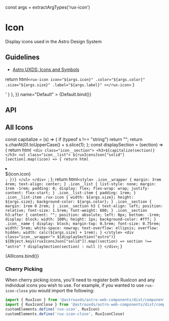 const args = extractArgTypes('rux-icon')

<Meta
    title="Components/Icons"
    component="rux-icon"
    argTypes={args}
/>


# Icon

Display icons used in the Astro Design System

## Guidelines

-   [Astro UXDS: Icons and Symbols](https://astrouxds.com/ui-components/icons-and-symbols)

  return html`
    <rux-icon
      icon="${args.icon}"
      .color="${args.color}"
      .size="${args.size}"
      .label="${args.label}"
    ></rux-icon>
  `
}

<Canvas>
    <Story
        args={{
          icon: "satellite-transmit",
          size: "normal"
        }}
        parameters={{
            docs: { source: { code: '<rux-icon size="normal" icon="satellite-transmit"></rux-icon>' } },
        }}
        name="Default"
    >
        {Default.bind()}
    </Story>
</Canvas>

## API

<ArgsTable of="rux-icon"/>

## All Icons

  const capitalize = (s) => {
    if (typeof s !== "string") return "";
    return s.charAt(0).toUpperCase() + s.slice(1);
  };
  const displaySection = (section) => {
    return html`
      <div class="icon__section">
        <h3>${capitalize(section)}</h3>
        <ul class="icon__list">
          ${ruxIconsJson["solid"][section].map((icon) => {
            return html`
              <li class="icon__list-item" title="${icon.icon}">
                <rux-icon
                  icon="${icon.icon}"
                  color="${args.color}"
                  size="${args.size}"
                ></rux-icon>
                <div class="icon__name">${icon.icon}</div>
              </li>
            `;
          })}
        </ul>
      </div>
    `;
  };
  return html`
    <style>
      .icon__wrapper {
        margin: 3rem 4rem;
        text-align: center;
      }
      .icon__list {
        list-style: none;
        margin: 1rem -1rem;
        padding: 0;
        display: flex;
        flex-wrap: wrap;
        justify-content: flex-start;
      }
      .icon__list-item {
        padding: 1rem;
      }
      .icon__list-item .rux-icon {
        width: ${args.size};
        height: ${args.size};
        background-color: ${args.color};
      }
      .icon__section {
        margin: 1rem 0 2rem;
      }
      .icon__section h3 {
        text-align: left;
        position: relative;
        font-size: 1.5rem;
        font-weight: 600;
      }
      .icon__section h3:after {
        content: "";
        position: absolute;
        left: 0px;
        bottom: -1rem;
        display: block;
        width: 100%;
        height: 1px;
        background-color: #fff;
      }
      .icon__name {
        display: block;
        margin-top: 0.5rem;
        font-size: 0.75rem;
        width: 5rem;
        white-space: nowrap;
        text-overflow: ellipsis;
        overflow: hidden;
        width: calc(${args.size} + 1rem);
      }
    </style>
    <div class="icon__wrapper">
      ${displaySection("astro")}
      ${Object.keys(ruxIconsJson["solid"]).map((section) =>
        section !== "astro" ? displaySection(section) : null
      )}
    </div>
  `;
}

<Canvas>
    <Story
        args={{
          size: 'normal',
        }}
        name="All Icons"
    >
        {AllIcons.bind()}
    </Story>
</Canvas>

### Cherry Picking

When cherry picking icons, you'll need to register both RuxIcon and any individual icons you wish to use.
For example, if you wanted to use `rux-icon-close` you would import the following:

```js
import { RuxIcon } from '@astrouxds/astro-web-components/dist/components/rux-icon'
import { RuxIconClose } from '@astrouxds/astro-web-components/dist/components/rux-icon-close'
customElements.define('rux-icon', RuxIcon)
customElements.define('rux-icon-close', RuxIconClose)
```

